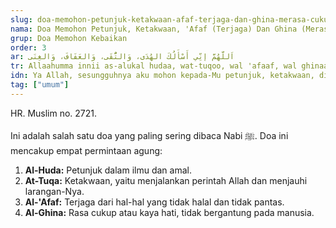 ```yaml
---
slug: doa-memohon-petunjuk-ketakwaan-afaf-terjaga-dan-ghina-merasa-cukup
nama: Doa Memohon Petunjuk, Ketakwaan, 'Afaf (Terjaga) Dan Ghina (Merasa Cukup)
grup: Doa Memohon Kebaikan
order: 3
ar: اَللَّهُمَّ إنِّي أَسْأَلُكَ الهُدَى، وَالتُّقَى، وَالعَفَافَ، وَالغِنَى
tr: Allaahumma innii as-alukal hudaa, wat-tuqoo, wal 'afaaf, wal ghinaa.
idn: Ya Allah, sesungguhnya aku mohon kepada-Mu petunjuk, ketakwaan, diberikan sifat 'afaf dan ghina.
tag: ["umum"]
---
```


HR. Muslim no. 2721.

Ini adalah salah satu doa yang paling sering dibaca Nabi ﷺ. Doa ini mencakup empat permintaan agung: 
1. **Al-Huda:** Petunjuk dalam ilmu dan amal.
2. **At-Tuqa:** Ketakwaan, yaitu menjalankan perintah Allah dan menjauhi larangan-Nya.
3. **Al-'Afaf:** Terjaga dari hal-hal yang tidak halal dan tidak pantas.
4. **Al-Ghina:** Rasa cukup atau kaya hati, tidak bergantung pada manusia.
